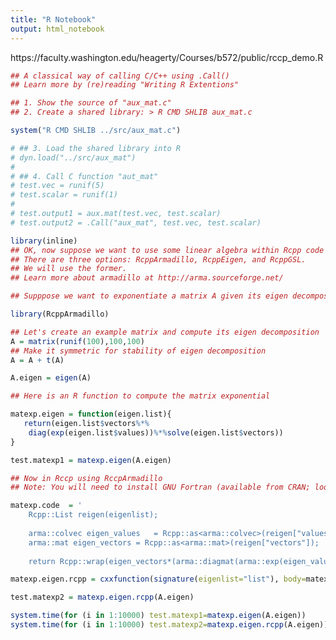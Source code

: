 ```yaml
---
title: "R Notebook"
output: html_notebook
---
```


https://faculty.washington.edu/heagerty/Courses/b572/public/rccp_demo.R


```r
## A classical way of calling C/C++ using .Call()
## Learn more by (re)reading "Writing R Extentions"

## 1. Show the source of "aux_mat.c"
## 2. Create a shared library: > R CMD SHLIB aux_mat.c

system("R CMD SHLIB ../src/aux_mat.c")

# ## 3. Load the shared library into R
# dyn.load("../src/aux_mat")
# 
# ## 4. Call C function "aut_mat"
# test.vec = runif(5)
# test.scalar = runif(1)
# 
# test.output1 = aux.mat(test.vec, test.scalar)
# test.output2 = .Call("aux_mat", test.vec, test.scalar)
```


```r
library(inline)
## OK, now suppose we want to use some linear algebra within Rcpp code
## There are three options: RcppArmadillo, RcppEigen, and RcppGSL. 
## We will use the former.
## Learn more about armadillo at http://arma.sourceforge.net/

## Supppose we want to exponentiate a matrix A given its eigen decomposition A = UDV

library(RcppArmadillo)

## Let's create an example matrix and compute its eigen decomposition
A = matrix(runif(100),100,100)
## Make it symmetric for stability of eigen decomposition
A = A + t(A)

A.eigen = eigen(A)

## Here is an R function to compute the matrix exponential

matexp.eigen = function(eigen.list){
   return(eigen.list$vectors%*%
    diag(exp(eigen.list$values))%*%solve(eigen.list$vectors))
}

test.matexp1 = matexp.eigen(A.eigen)

## Now in Rccp using RccpArmadillo
## Note: You will need to install GNU Fortran (available from CRAN; look under tools) 

matexp.code  = '
    Rcpp::List reigen(eigenlist);  
    
    arma::colvec eigen_values	= Rcpp::as<arma::colvec>(reigen["values"]); 
    arma::mat eigen_vectors	= Rcpp::as<arma::mat>(reigen["vectors"]);
    
    return Rcpp::wrap(eigen_vectors*(arma::diagmat(arma::exp(eigen_values)))*(arma::inv(eigen_vectors)));'

matexp.eigen.rcpp = cxxfunction(signature(eigenlist="list"), body=matexp.code,plugin="RcppArmadillo")

test.matexp2 = matexp.eigen.rcpp(A.eigen)

system.time(for (i in 1:10000) test.matexp1=matexp.eigen(A.eigen))
system.time(for (i in 1:10000) test.matexp2=matexp.eigen.rcpp(A.eigen))

```




